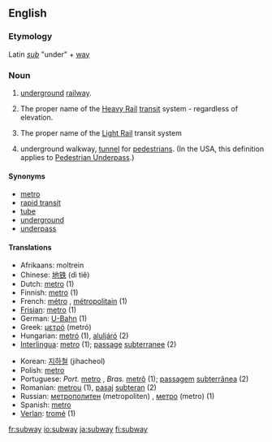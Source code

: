 {{see|Subway}}
==English==

===Etymology===
Latin ''[[sub]]'' "under" + [[way]]

===Noun===
{{en-noun-reg}}

# {{tag|North American}} [[underground]] [[railway]].
# {{tag|New York City, New York, USA}} The proper name of the [[Heavy Rail]] [[transit]] system - regardless of elevation.
# {{tag|Newark, New Jersey, USA}} The proper name of the [[Light Rail]] transit system
# {{British}} underground walkway, [[tunnel]] for [[pedestrian]]s. (In the USA, this definition applies to [[Pedestrian Underpass]].)

====Synonyms====
*[[metro]]
*[[rapid transit]]
*[[tube]]
*[[underground]]
*[[underpass]]

====Translations====
{{top}}
*Afrikaans: moltrein
*Chinese: [[地铁]] (dì tiě)
*Dutch: [[metro]] {{m}} (1)
*Finnish: [[metro]] (1)
*French: [[métro]] {{m}}, [[métropolitain]] {{m}} (1)
*[[Frisian]]: [[metro]] (1)
*German: [[U-Bahn]] {{f}} (1)
*Greek: [[μετρό]] (metr&oacute;)
*Hungarian: [[metró]] (1), [[aluljáró]] (2)
*[[Interlingua]]: [[metro]] (1); [[passage]] [[subterranee]] (2)
{{mid}}
*Korean: [[지하철]] (jihacheol)
*Polish: [[metro]] {{n}}
*Portuguese: ''Port.'' [[metro]] {{m}}, ''Bras.'' [[metrô]] {{m}} (1); [[passagem]] [[subterrânea]] {{f}} (2)
*Romanian: [[metrou]] {{n}} (1), [[pasaj]] [[subteran]] {{n}} (2)
*Russian: [[метрополитен]] (metropoliten) {{m}}, [[метро]] (metro){{n}} (1)
*Spanish: [[metro]] {{m}}
*[[Verlan]]: [[tromé]] {{m}} (1)
{{bottom}}

[[fr:subway]]
[[io:subway]]
[[ja:subway]]
[[fi:subway]]